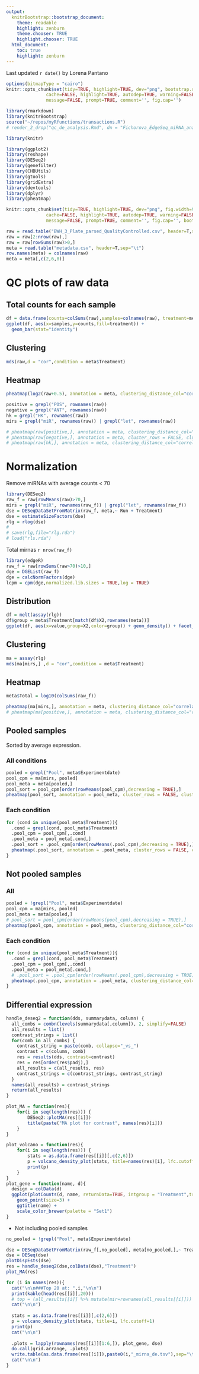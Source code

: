 ```yaml
---
output:
  knitrBootstrap::bootstrap_document:
    theme: readable
    highlight: zenburn
    theme.chooser: TRUE
    highlight.chooser: TRUE
  html_document:
    toc: true
    highlight: zenburn
---
```


Last updated `r date()` by Lorena Pantano

```r
options(bitmapType = "cairo")
knitr::opts_chunk$set(tidy=TRUE, highlight=TRUE, dev="png", bootstrap.show.code = FALSE, fig.width = 9,
               cache=FALSE, highlight=TRUE, autodep=TRUE, warning=FALSE, error=FALSE,
               message=FALSE, prompt=TRUE, comment='', fig.cap='')
```

```r
library(rmarkdown)
library(knitrBootstrap)
source("~/repos/myRfunctions/transactions.R")
# render_2_drop("qc_de_analysis.Rmd", dn = "Fichorova_EdgeSeq_miRNA_analysis")
```

```r
library(knitr)

library(ggplot2)
library(reshape)
library(DESeq2)
library(genefilter)
library(CHBUtils)
library(gtools)
library(gridExtra)
library(devtools)
library(dplyr)
library(pheatmap)

knitr::opts_chunk$set(tidy=TRUE, highlight=TRUE, dev="png", fig.width=9,fig.heigh=6,
               cache=FALSE, highlight=TRUE, autodep=TRUE, warning=FALSE, error=FALSE,
               message=FALSE, prompt=TRUE, comment='', fig.cap='', bootstrap.show.code=FALSE)

```


```r
raw = read.table("BWH_3_Plate_parsed_QualityControlled.csv", header=T,sep="\t", row.names=1)
raw = raw[2:nrow(raw),]
raw = raw[rowSums(raw)>0,]
meta = read.table("metadata.csv", header=T,sep="\t")
row.names(meta) = colnames(raw)
meta = meta[,c(2,6,8)]
```


# QC plots of raw data

## Total counts for each sample
```r
df = data.frame(counts=colSums(raw),samples=colnames(raw), treatment=meta$Treatment)
ggplot(df, aes(x=samples,y=counts,fill=treatment)) +
  geom_bar(stat="identity")
```

## Clustering
```r
mds(raw,d = "cor",condition = meta$Treatment)
```

## Heatmap
```r
pheatmap(log2(raw+0.5), annotation = meta, clustering_distance_col="correlation", clustering_method = "ward.D2",labels_row = "")

positive = grepl("POS", rownames(raw))
negative = grepl("ANT", rownames(raw))
hk = grepl("HK", rownames(raw))
mirs = grepl("miR", rownames(raw)) | grepl("let", rownames(raw))

# pheatmap(raw[positive,], annotation = meta, clustering_distance_col="correlation", clustering_method = "ward.D2")
# pheatmap(raw[negative,], annotation = meta, cluster_rows = FALSE, cluster_cols = FALSE)
# pheatmap(raw[hk,], annotation = meta, clustering_distance_col="correlation", clustering_method = "ward.D2")

```


# Normalization

Remove miRNAs with average counts < 70
```r
library(DESeq2)
raw_f = raw[rowMeans(raw)>70,]
mirs = grepl("miR", rownames(raw_f)) | grepl("let", rownames(raw_f))
dse = DESeqDataSetFromMatrix(raw_f, meta,~ Run + Treatment)
dse = estimateSizeFactors(dse)
rlg = rlog(dse)
# 
# save(rlg,file="rlg.rda")
# load("rls.rda")
```

Total mirnas `r nrow(raw_f)`


```r
library(edgeR)
raw_f = raw[rowSums(raw>70)>10,]
dge = DGEList(raw_f)
dge = calcNormFactors(dge)
lcpm = cpm(dge,normalized.lib.sizes = TRUE,log = TRUE)
```

## Distribution
```r
df = melt(assay(rlg))
df$group = meta$Treatment[match(df$X2,rownames(meta))]
ggplot(df, aes(x=value,group=X2,color=group)) + geom_density() + facet_wrap(~group)
```

## Clustering
```r
ma = assay(rlg)
mds(ma[mirs,] ,d = "cor",condition = meta$Treatment)
```

## Heatmap
```r
meta$Total = log10(colSums(raw_f))

pheatmap(ma[mirs,], annotation = meta, clustering_distance_col="correlation", clustering_method = "ward.D2", show_rownames = FALSE)
# pheatmap(ma[positive,], annotation = meta, clustering_distance_col="correlation", clustering_method = "ward.D2")
```

## Pooled samples

Sorted by average expression.

### All conditions
```r
pooled = grepl("Pool", meta$Experimentdate)
pool_cpm = ma[mirs, pooled]
pool_meta = meta[pooled,]
pool_sort = pool_cpm[order(rowMeans(pool_cpm),decreasing = TRUE),]
pheatmap(pool_sort, annotation = pool_meta, cluster_rows = FALSE, clustering_distance_col="correlation", clustering_method = "ward.D2", show_rownames = FALSE)
```

### Each condition
```r
for (cond in unique(pool_meta$Treatment)){
  .cond = grepl(cond, pool_meta$Treatment)
  .pool_cpm = pool_cpm[,.cond]
  .pool_meta = pool_meta[.cond,]
  .pool_sort = .pool_cpm[order(rowMeans(.pool_cpm),decreasing = TRUE),]
  pheatmap(.pool_sort, annotation = .pool_meta, cluster_rows = FALSE, clustering_distance_col="correlation", clustering_method = "ward.D2", show_rownames = FALSE)
}
```

## Not pooled samples

### All
```r
pooled = !grepl("Pool", meta$Experimentdate)
pool_cpm = ma[mirs, pooled]
pool_meta = meta[pooled,]
# pool_sort = pool_cpm[order(rowMeans(pool_cpm),decreasing = TRUE),]
pheatmap(pool_cpm, annotation = pool_meta, clustering_distance_col="correlation", clustering_method = "ward.D2", show_rownames = FALSE)
```

### Each condition
```r
for (cond in unique(pool_meta$Treatment)){
  .cond = grepl(cond, pool_meta$Treatment)
  .pool_cpm = pool_cpm[,.cond]
  .pool_meta = pool_meta[.cond,]
  # .pool_sort = .pool_cpm[order(rowMeans(.pool_cpm),decreasing = TRUE),]
  pheatmap(.pool_cpm, annotation = .pool_meta, clustering_distance_col="correlation", clustering_method = "ward.D2", show_rownames = FALSE)
}
```

## Differential expression
```r
handle_deseq2 = function(dds, summarydata, column) {
  all_combs = combn(levels(summarydata[,column]), 2, simplify=FALSE)
  all_results = list()
  contrast_strings = list()
  for(comb in all_combs) {
    contrast_string = paste(comb, collapse="_vs_")
    contrast = c(column, comb)
    res = results(dds, contrast=contrast)
    res = res[order(res$padj),]
    all_results = c(all_results, res)
    contrast_strings = c(contrast_strings, contrast_string)
  }
  names(all_results) = contrast_strings
  return(all_results)
}

plot_MA = function(res){
    for(i in seq(length(res))) {
        DESeq2::plotMA(res[[i]])
        title(paste("MA plot for contrast", names(res)[i]))
    }
}

plot_volcano = function(res){
    for(i in seq(length(res))) {
        stats = as.data.frame(res[[i]][,c(2,6)])
        p = volcano_density_plot(stats, title=names(res)[i], lfc.cutoff=1)
        print(p)
    }
}
plot_gene = function(name, d){
  design = colData(d)
  ggplot(plotCounts(d, name, returnData=TRUE, intgroup = "Treatment",transform = TRUE) %>% mutate(run=as.factor(design$Run)), aes(x=Treatment,y=count, color=run)) + 
    geom_point(size=3) +
    ggtitle(name) + 
    scale_color_brewer(palette = "Set1")
}

```


* Not including pooled samples

```r
no_pooled = !grepl("Pool", meta$Experimentdate)

dse = DESeqDataSetFromMatrix(raw_f[,no_pooled], meta[no_pooled,],~ Treatment)
dse = DESeq(dse)
plotDispEsts(dse)
res = handle_deseq2(dse,colData(dse),"Treatment")
plot_MA(res)
```


```r
for (i in names(res)){
  cat("\n\n###Top 20 at: ",i,"\n\n")
  print(kable(head(res[[i]],20)))
  # top = (all_results[[i]] %>% mutate(mir=rownames(all_results[[i]])) %>% filter(padj<0.1))[,1:5]
  cat("\n\n") 
  
  stats = as.data.frame(res[[i]][,c(2,6)])
  p = volcano_density_plot(stats, title=i, lfc.cutoff=1)
  print(p)      
  cat("\n\n")
  
  .plots = lapply(rownames(res[[i]][1:6,]), plot_gene, dse)
  do.call(grid.arrange, .plots)
  write.table(as.data.frame(res[[i]]),paste0(i,"_mirna_de.tsv"),sep="\t",quote=F)
  cat("\n\n") 
}

```


